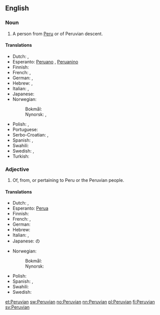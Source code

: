 ==English==

===Noun===
{{en-noun}}

# A person from [[Peru]] or of Peruvian descent.

====Translations====
{{trans-top|person from Peru}}
* Dutch: {{t+|nl|Peruaan|m}}, {{t+|nl|Peruaanse|f}}
* Esperanto: [[Peruano]] {{m}}, [[Peruanino]] {{f}}
* Finnish: {{t+|fi|perulainen}}
* French: {{t+|fr|Péruvien|m}}, {{t+|fr|Péruvienne|f}}
* German: {{t+|de|Peruaner|m}}, {{t+|de|Peruanerin|f}}
* Hebrew: {{t+|he|פרואני|m}}, {{t-|he|פרואנית|f}}
* Italian: {{t-|it|peruviano|m}}, {{t-|it|peruviana|f}}
* Japanese: {{t-|ja|ペルー人|tr=Perūjin}}
* Norwegian:
*: Bokmål: {{t+|nb|peruaner|m}}
*: Nynorsk: {{t+|nn|peruan|m}}, {{t+|nn|peruanar|m}}
{{trans-mid}}
* Polish: {{t+|pl|Peruwiańczyk|m}}, {{t+|pl|Peruwianka|f}}
* Portuguese: {{t+|pt|peruano|m}}
* Serbo-Croatian: {{t|sh|Peruanac|m}}, {{t|sh|Peruanka|f}}
* Spanish: {{t+|es|peruano|m}}, {{t-|es|peruana|f}}
* Swahili: {{t+|sw|Mperuu}}
* Swedish: {{t+|sv|peruan|m}}, {{t+|sv|peruanska|f}}
* Turkish: {{t+|tr|Perulu}}
{{trans-bottom}}

===Adjective===
{{en-adj|-}}

# Of, from, or pertaining to Peru or the Peruvian people.

====Translations====
{{trans-top|pertaining to Peru}}
* Dutch: {{t+|nl|Peruaans}}, {{t+|nl|Peruaanse}}
* Esperanto: [[Perua]]
* Finnish: {{t+|fi|perulainen}}
* French: {{t+|fr|péruvien|m}}, {{t+|fr|péruvienne|f}}
* German: {{t+|de|peruanisch}}
* Hebrew: {{t-|he|פרואנית|f}}
* Italian: {{t-|it|peruviano|m}}, {{t-|it|peruviana|f}}
* Japanese: {{t+|ja|ペルー|tr=Perū}}の
{{trans-mid}}
* Norwegian:
*: Bokmål: {{t+|nb|peruansk}}
*: Nynorsk: {{t+|nn|peruansk}}
* Polish: {{t+|pl|peruwiański|m}}
* Spanish: {{t+|es|peruano|m}}, {{t-|es|peruana|f}}
* Swahili: {{t-|sw|Kiperuu}}
* Swedish: {{t+|sv|peruansk}}
{{trans-bottom}}

[[et:Peruvian]]
[[sw:Peruvian]]
[[no:Peruvian]]
[[nn:Peruvian]]
[[pl:Peruvian]]
[[fi:Peruvian]]
[[sv:Peruvian]]
